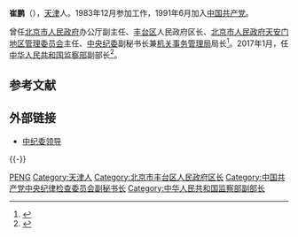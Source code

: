 '''崔鹏'''（{{bd|1964年|7月||catIdx=C崔}}），[[天津|天津]]人。1983年12月参加工作，1991年6月加入[[中国共产党|中国共产党]]。

曾任[[北京市人民政府|北京市人民政府]]办公厅副主任、[[丰台区|丰台区]]人民政府区长、[[北京市人民政府天安门地区管理委员会|北京市人民政府天安门地区管理委员会]]主任、[[中央纪委|中央纪委]]副秘书长兼[[机关事务管理局|机关事务管理局]]局长<ref>{{cite web |url=http://renshi.people.com.cn/n/2014/0421/c64096-24922108.html |language= |title=崔鹏任中央纪委副秘书长兼机关事务管理局局长 |publisher=人民网－中国共产党新闻网 |date=2014年4月21日 |accessdate= |archive-date=2019年5月2日 |archive-url=https://web.archive.org/web/20190502133457/http://renshi.people.com.cn/n/2014/0421/c64096-24922108.html |dead-url=no }}</ref>。2017年1月，任[[中华人民共和国监察部|中华人民共和国监察部]]副部长<ref>{{cite news|title=崔鹏出任监察部副部长，曾任中央纪委副秘书长|url=http://www.thepaper.cn/newsDetail_forward_1605362|accessdate=2017-02-05|work=澎湃新闻|archive-date=2019-05-02|archive-url=https://web.archive.org/web/20190502163243/http://www.thepaper.cn/newsDetail_forward_1605362|dead-url=no}}</ref>。

== 参考文献 ==
{{Reflist}}

== 外部链接 ==
* [http://www.ccdi.gov.cn/xxgk/ldjg/ 中纪委领导] {{Wayback|url=http://www.ccdi.gov.cn/xxgk/ldjg/ |date=20200131135707 }}

{{-}}
{{start box}}
{{s-gov|prc}}
{{s-before|[[王蒀荣|王蒀荣]]}}
{{s-title|[[北京市人民政府天安门地区管理委员会|北京市人民政府天安门地区管理委员会]]主任|2011年8月-2014年3月}}
{{s-after|[[费宝岐|费宝岐]]}}
{{s-before|[[游广斌|游广斌]]}}
{{s-title|[[北京市丰台区人民政府|北京市丰台区人民政府]]区长|2010年3月-2011年8月}}
{{s-after|[[冀岩|冀岩]]}}
{{end box}}

{{DEFAULTSORT:C崔}}
[[Category:崔姓|PENG]]
[[Category:天津人|Category:天津人]]
[[Category:北京市丰台区人民政府区长|Category:北京市丰台区人民政府区长]]
[[Category:中国共产党中央纪律检查委员会副秘书长|Category:中国共产党中央纪律检查委员会副秘书长]]
[[Category:中华人民共和国监察部副部长|Category:中华人民共和国监察部副部长]]